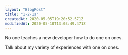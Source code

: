 ```yaml
---
layout: "BlogPost"
title: "1-2-1s"
createdAt: 2020-05-05T19:20:52.571Z
modifiedAt: 2020-05-10T13:03:49.471Z
---
```


No one teaches a new developer how to do one on ones.

Talk about my variety of experiences with one on ones.
